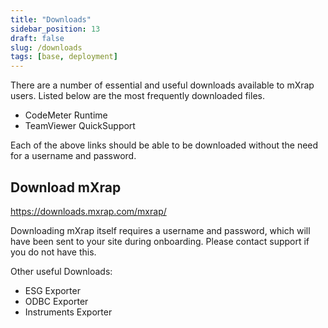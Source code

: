 ```yaml
---
title: "Downloads"
sidebar_position: 13
draft: false
slug: /downloads
tags: [base, deployment]
---
```



There are a number of essential and useful downloads available to mXrap users. Listed below are the most frequently downloaded files.

- <Obfuscate href="https://downloads.mxrap.com/Dongles/CodeMeterRuntime.exe">
    CodeMeter Runtime
  </Obfuscate>
- <Obfuscate href="https://downloads.mxrap.com/Teamviewer/TeamViewerQS.exe">
    TeamViewer QuickSupport
  </Obfuscate>

Each of the above links should be able to be downloaded without the need for a username and password.

## Download mXrap

https://downloads.mxrap.com/mxrap/

Downloading mXrap itself requires a username and password, which will have been sent to your site during onboarding. Please <Obfuscate email="support@mxrap.com">contact support</Obfuscate> if you do not have this.

Other useful Downloads:

- <Obfuscate href="https://downloads.mxrap.com/mXrap/mXrap-Export-ESG-latest.msi">
    ESG Exporter
  </Obfuscate>
- <Obfuscate href="https://downloads.mxrap.com/mXrap/mXrap-Export-ODBC-latest.msi">
    ODBC Exporter
  </Obfuscate>
- <Obfuscate href="https://downloads.mxrap.com/mXrap/mXrap-Export-Instruments-latest.msi">
    Instruments Exporter
  </Obfuscate>
